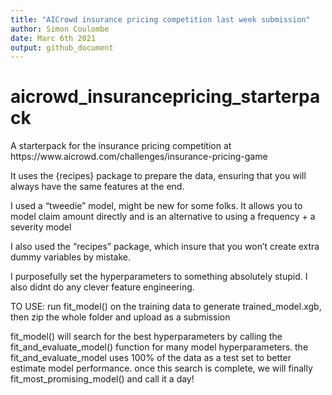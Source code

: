 ```yaml
---
title: "AICrowd insurance pricing competition last week submission"
author: Simon Coulombe
date: Marc 6th 2021
output: github_document
---
```




# aicrowd_insurancepricing_starterpack

A starterpack for the insurance pricing competition at https://www.aicrowd.com/challenges/insurance-pricing-game

It uses the {recipes} package to prepare the data, ensuring that you will always have the same features at the end.

I used a "tweedie" model, might be new for some folks.  It allows you to model claim amount directly and  is an alternative to using a frequency + a severity model 

I also used the "recipes" package, which insure that  you won't create extra dummy variables by mistake. 

I purposefully set the hyperparameters to something absolutely stupid.  I also didnt do any clever feature engineering.  

TO USE: run fit_model() on the training data to generate trained_model.xgb, then zip the whole folder and upload as a submission


fit_model() will search for the best hyperparameters by calling the fit_and_evaluate_model() function for many model hyperparameters. the fit_and_evaluate_model uses 100% of the data as a test set to better estimate model performance.
once this search is complete, we will finally fit_most_promising_model() and call it a day!